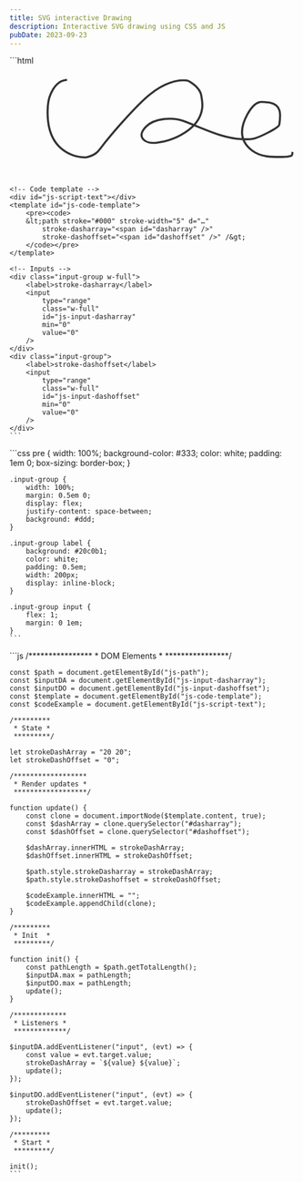 ```yaml
---
title: SVG interactive Drawing
description: Interactive SVG drawing using CSS and JS
pubDate: 2023-09-23
---
```



<ExperimentsLayout>

<SVGInteractiveDrawing slot="demo" />


<div class="w-full" slot="html">
    ```html
    <!-- SVG -->
    <div class="container">
        <svg width="700px" height="273px" viewBox="0 0 526 273">
            <g
                id="Page-1"
                stroke="none"
                stroke-width="1"
                fill="none"
                fill-rule="evenodd"
            >
                <g stroke="#979797">
                    <path
                        id="js-path"
                        stroke="#333"
                        stroke-width="5"
                        d="M53.2773437,35.8203125 C23.3283434,37.5166426 8.27140052,74.0700316 6.51171875,99.4140625 C2.92448215,151.079674 15.2930995,201.542306 70.5625,220.714844 C74.8819615,222.213232 95.581947,226.388329 102.464844,224.4375 C129.485946,216.778872 130.971256,206.976499 147.683594,186.582031 C161.530452,169.684378 175.615445,152.962938 190.339844,136.824219 C226.178179,97.5435089 270.934488,44.2287337 328.429688,37.2539063 C334.070623,36.569596 339.844132,36.5028001 345.476562,37.2539063 C348.463104,37.6521729 351.337993,38.9891279 353.855469,40.6445312 C359.609754,44.4283459 365.303813,48.4739889 370.082031,53.4335937 C373.910454,57.4073476 377.458817,61.9582802 379.375,67.1328125 C382.014075,74.2594707 382.640304,82.0073339 383.460938,89.5625 C384.007605,94.5953978 384.072815,99.7246133 383.460938,104.75 C377.313858,155.236295 316.145635,184.074842 271.808594,189.222656 C244.924808,192.344036 221.373544,176.260065 245.1875,150.960938 C266.274209,128.559144 311.11175,126.345361 337.816406,136.117188 C385.357146,153.513399 430.42973,178.234645 481.726562,180.539062 C490.466538,180.93169 499.374845,181.238381 507.953125,179.519531 C521.823781,176.740236 570.555051,153.181144 571.808594,144.972656 C576.100314,116.869488 576.126978,96.8653278 547.523438,91.1210938 C543.636489,90.3405071 527.72761,88.9336898 523.902344,89.8710938 C509.871587,93.3094134 499.949248,108.721054 493.632812,120.261719 C475.685122,153.053677 473.54309,184.707831 505.816406,208.589844 C516.009508,216.132663 529.168505,220.817738 541.523438,222.402344 C555.625355,224.211013 569.939371,223.816812 584.15625,223.691406 C588.877474,223.649761 593.590027,222.889745 598.207031,221.902344 C599.797494,221.562204 601.774775,221.15971 602.585938,219.75 C603.952089,217.37578 603.591146,214.364583 604.09375,211.671875"
                    ></path>
                </g>
            </g>
        </svg>
    </div>

    <!-- Code template -->
    <div id="js-script-text"></div>
    <template id="js-code-template">
        <pre><code>
        &lt;path stroke="#000" stroke-width="5" d="…"
            stroke-dasharray="<span id="dasharray" />"
            stroke-dashoffset="<span id="dashoffset" />" /&gt;
        </code></pre>
    </template>

    <!-- Inputs -->
    <div class="input-group w-full">
        <label>stroke-dasharray</label>
        <input
            type="range"
            class="w-full"
            id="js-input-dasharray"
            min="0"
            value="0"
        />
    </div>
    <div class="input-group">
        <label>stroke-dashoffset</label>
        <input
            type="range"
            class="w-full"
            id="js-input-dashoffset"
            min="0"
            value="0"
        />
    </div>
    ```
</div>

<div class="w-full" slot="css">
    ```css
    pre {
        width: 100%;
        background-color: #333;
        color: white;
        padding: 1em 0;
        box-sizing: border-box;
    }

    .input-group {
        width: 100%;
        margin: 0.5em 0;
        display: flex;
        justify-content: space-between;
        background: #ddd;
    }

    .input-group label {
        background: #20c0b1;
        color: white;
        padding: 0.5em;
        width: 200px;
        display: inline-block;
    }

    .input-group input {
        flex: 1;
        margin: 0 1em;
    }
    ```
</div>

<div class="w-full" slot="js">
    ```js
    /****************
     * DOM Elements *
     ****************/

    const $path = document.getElementById("js-path");
    const $inputDA = document.getElementById("js-input-dasharray");
    const $inputDO = document.getElementById("js-input-dashoffset");
    const $template = document.getElementById("js-code-template");
    const $codeExample = document.getElementById("js-script-text");

    /*********
     * State *
     *********/

    let strokeDashArray = "20 20";
    let strokeDashOffset = "0";

    /******************
     * Render updates *
     ******************/

    function update() {
        const clone = document.importNode($template.content, true);
        const $dashArray = clone.querySelector("#dasharray");
        const $dashOffset = clone.querySelector("#dashoffset");

        $dashArray.innerHTML = strokeDashArray;
        $dashOffset.innerHTML = strokeDashOffset;

        $path.style.strokeDasharray = strokeDashArray;
        $path.style.strokeDashoffset = strokeDashOffset;

        $codeExample.innerHTML = "";
        $codeExample.appendChild(clone);
    }

    /*********
     * Init  *
     *********/

    function init() {
        const pathLength = $path.getTotalLength();
        $inputDA.max = pathLength;
        $inputDO.max = pathLength;
        update();
    }

    /*************
     * Listeners *
     *************/

    $inputDA.addEventListener("input", (evt) => {
        const value = evt.target.value;
        strokeDashArray = `${value} ${value}`;
        update();
    });

    $inputDO.addEventListener("input", (evt) => {
        strokeDashOffset = evt.target.value;
        update();
    });

    /*********
     * Start *
     *********/

    init();
    ```
</div>

</ExperimentsLayout>
